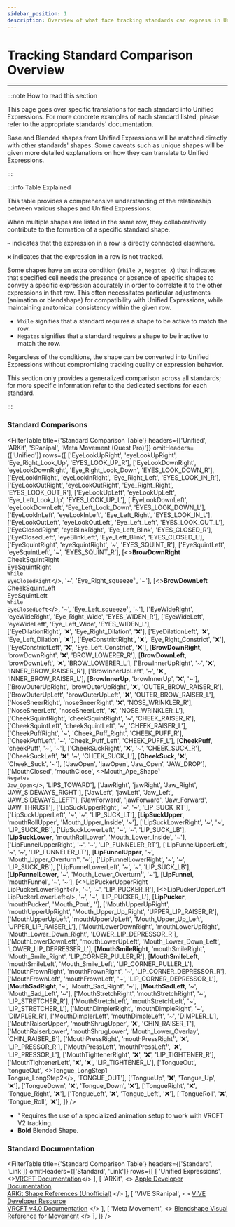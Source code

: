 ```yaml
---
sidebar_position: 1
description: Overview of what face tracking standards can express in Unified Expressions.
---
```



# Tracking Standard Comparison Overview

***

:::note How to read this section

This page goes over specific translations for each standard into 
Unified Expressions. For more concrete examples of each standard listed, 
please refer to the appropriate standards' documentation.

Base and Blended shapes from Unified Expressions will be matched directly with 
other standards' shapes. Some caveats such as unique shapes will be 
given more detailed explanations on how they can translate to Unified Expressions.

:::

:::info Table Explained

This table provides a comprehensive understanding of the 
relationship between various shapes and Unified Expressions:

When multiple shapes are listed in the same row, they 
collaboratively contribute to the formation of a specific 
standard shape.

`~` indicates that the expression in a row is directly connected 
elsewhere.

`❌` indicates that the expression in a row is not tracked.

Some shapes have an extra condition (`While X`, `Negates X`) 
that indicates that specified cell needs the presence or absence 
of specific shapes to convey a specific expression accurately in 
order to correlate it to the other expressions in that row. 
This often necessitates particular adjustments (animation 
or blendshape) for compatibility with Unified Expressions, 
while maintaining anatomical consistency within the given row.

* `While` signifies that a standard requires a shape 
to be active to match the row.
* `Negates` signifies that a standard requires a shape 
to be inactive to match the row.

Regardless of the conditions, the shape can be converted into 
Unified Expressions without compromising tracking quality or 
expression behavior.

This section only provides a generalized comparison across 
all standards; for more specific information refer to the 
dedicated sections for each standard.

:::

### Standard Comparisons

<FilterTable
  title={'Standard Comparison Table'}
  headers={['Unified', 'ARKit', 'SRanipal', 'Meta Movement (Quest Pro)']}
  omitHeaders={['Unified']}
  rows={[
    ['EyeLookUpRight', 'eyeLookUpRight', 'Eye_Right_Look_Up', 'EYES_LOOK_UP_R'],
    ['EyeLookDownRight', 'eyeLookDownRight', 'Eye_Right_Look_Down', 'EYES_LOOK_DOWN_R'],
    ['EyeLookInRight', 'eyeLookInRight', 'Eye_Right_Left', 'EYES_LOOK_IN_R'],
    ['EyeLookOutRight', 'eyeLookOutRight', 'Eye_Right_Right', 'EYES_LOOK_OUT_R'],
    ['EyeLookUpLeft', 'eyeLookUpLeft', 'Eye_Left_Look_Up', 'EYES_LOOK_UP_L'],
    ['EyeLookDownLeft', 'eyeLookDownLeft', 'Eye_Left_Look_Down', 'EYES_LOOK_DOWN_L'],
    ['EyeLookInLeft', 'eyeLookInLeft', 'Eye_Left_Right', 'EYES_LOOK_IN_L'],
    ['EyeLookOutLeft', 'eyeLookOutLeft', 'Eye_Left_Left', 'EYES_LOOK_OUT_L'],
    ['EyeClosedRight', 'eyeBlinkRight', 'Eye_Left_Blink', 'EYES_CLOSED_R'],
    ['EyeClosedLeft', 'eyeBlinkLeft', 'Eye_Left_Blink', 'EYES_CLOSED_L'],
    ['EyeSquintRight', 'eyeSquintRight', '~', 'EYES_SQUINT_R'],
    ['EyeSquintLeft', 'eyeSquintLeft', '~', 'EYES_SQUINT_R'],
    [<><b>BrowDownRight</b><br/>CheekSquintRight<br/>EyeSquintRight<br/><code>While EyeClosedRight</code></>, '~', 'Eye_Right_squeeze¹', '~'],
    [<><b>BrowDownLeft</b><br/>CheekSquintLeft<br/>EyeSquintLeft<br/><code>While EyeClosedLeft</code></>, '~', 'Eye_Left_squeeze¹', '~'],
    ['EyeWideRight', 'eyeWideRight', 'Eye_Right_Wide', 'EYES_WIDEN_R'],
    ['EyeWideLeft', 'eyeWideLeft', 'Eye_Left_Wide', 'EYES_WIDEN_L'],   
    ['EyeDilationRight', '❌', 'Eye_Right_Dilation', '❌'],
    ['EyeDilationLeft', '❌', 'Eye_Left_Dilation', '❌'],
    ['EyeConstrictRight', '❌', 'Eye_Right_Constrict', '❌'],
    ['EyeConstrictLeft', '❌', 'Eye_Left_Constrict', '❌'],
    [<b>BrowDownRight</b>, 'browDownRight', '❌', 'BROW_LOWERER_R'],
    [<b>BrowDownLeft</b>, 'browDownLeft', '❌', 'BROW_LOWERER_L'], 
    ['BrowInnerUpRight', '~', '❌', 'INNER_BROW_RAISER_R'],
    ['BrowInnerUpLeft', '~', '❌', 'INNER_BROW_RAISER_L'],
    [<b>BrowInnerUp</b>, 'browInnerUp', '❌', '~'],
    ['BrowOuterUpRight', 'browOuterUpRight', '❌', 'OUTER_BROW_RAISER_R'],
    ['BrowOuterUpLeft', 'browOuterUpLeft', '❌', 'OUTER_BROW_RAISER_L'],
    ['NoseSneerRight', 'noseSneerRight', '❌', 'NOSE_WRINKLER_R'],
    ['NoseSneerLeft', 'noseSneerLeft', '❌', 'NOSE_WRINKLER_L'],
    ['CheekSquintRight', 'cheekSquintRight', '~', 'CHEEK_RAISER_R'],
    ['CheekSquintLeft', 'cheekSquintLeft', '~', 'CHEEK_RAISER_L'],
    ['CheekPuffRight', '~', 'Cheek_Puff_Right', 'CHEEK_PUFF_R'],
    ['CheekPuffLeft', '~', 'Cheek_Puff_Left', 'CHEEK_PUFF_L'],
    [<b>CheekPuff</b>, 'cheekPuff', '~', '~'],
    ['CheekSuckRight', '❌', '~', 'CHEEK_SUCK_R'],
    ['CheekSuckLeft', '❌', '~', 'CHEEK_SUCK_L'],
    [<b>CheekSuck</b>, '❌', 'Cheek_Suck', '~'],
    ['JawOpen', 'jawOpen', 'Jaw_Open', 'JAW_DROP'],
    ['MouthClosed', 'mouthClose', <>Mouth_Ape_Shape¹<br/><code>Negates Jaw_Open</code></>, 'LIPS_TOWARD'],
    ['JawRight', 'jawRight', 'Jaw_Right', 'JAW_SIDEWAYS_RIGHT'],
    ['JawLeft', 'jawLeft', 'Jaw_Left', 'JAW_SIDEWAYS_LEFT'],
    ['JawForward', 'jawForward', 'Jaw_Forward', 'JAW_THRUST'],
    ['LipSuckUpperRight', '~', '~', 'LIP_SUCK_RT'],
    ['LipSuckUpperLeft', '~', '~', 'LIP_SUCK_LT'],
    [<b>LipSuckUpper</b>, 'mouthRollUpper', 'Mouth_Upper_Inside', '~'],
    ['LipSuckLowerRight', '~', '~', 'LIP_SUCK_RB'],
    ['LipSuckLowerLeft', '~', '~', 'LIP_SUCK_LB'],
    [<b>LipSuckLower</b>, 'mouthRollLower', 'Mouth_Lower_Inside', '~'],
    ['LipFunnelUpperRight', '~', '~', 'LIP_FUNNELER_RT'],
    ['LipFunnelUpperLeft', '~', '~', 'LIP_FUNNELER_LT'],
    [<b>LipFunnelUpper</b>, '~', 'Mouth_Upper_Overturn¹', '~'],
    ['LipFunnelLowerRight', '~', '~', 'LIP_SUCK_RB'],
    ['LipFunnelLowerLeft', '~', '~', 'LIP_SUCK_LB'],
    [<b>LipFunnelLower</b>, '~', 'Mouth_Lower_Overturn¹', '~'],
    [<b>LipFunnel</b>, 'mouthFunnel', '~', '~'],
    [<>LipPuckerUpperRight<br/>LipPuckerLowerRight</>, '~', '~', 'LIP_PUCKER_R'],
    [<>LipPuckerUpperLeft<br/>LipPuckerLowerLeft</>, '~', '~', 'LIP_PUCKER_L'],
    [<b>LipPucker</b>, 'mouthPucker', 'Mouth_Pout', ''],
    ['MouthUpperUpRight', 'mouthUpperUpRight', 'Mouth_Upper_Up_Right', 'UPPER_LIP_RAISER_R'],
    ['MouthUpperUpLeft', 'mouthUpperUpLeft', 'Mouth_Upper_Up_Left', 'UPPER_LIP_RAISER_L'],
    ['MouthLowerDownRight', 'mouthLowerUpRight', 'Mouth_Lower_Down_Right', 'LOWER_LIP_DEPRESSOR_R'],
    ['MouthLowerDownLeft', 'mouthLowerUpLeft', 'Mouth_Lower_Down_Left', 'LOWER_LIP_DEPRESSER_L'],
    [<b>MouthSmileRight</b>, 'mouthSmileRight', 'Mouth_Smile_Right', 'LIP_CORNER_PULLER_R'],
    [<b>MouthSmileLeft</b>, 'mouthSmileLeft', 'Mouth_Smile_Left', 'LIP_CORNER_PULLER_L'],
    ['MouthFrownRight', 'mouthFrownRight', '~', 'LIP_CORNER_DEPRESSOR_R'],
    ['MouthFrownLeft', 'mouthFrownLeft', '~', 'LIP_CORNER_DEPRESSOR_L'],
    [<b>MouthSadRight</b>, '~', 'Mouth_Sad_Right', '~'],
    [<b>MouthSadLeft</b>, '~', 'Mouth_Sad_Left', '~'],
    ['MouthStretchRight', 'mouthStretchRight', '~', 'LIP_STRETCHER_R'],
    ['MouthStretchLeft', 'mouthStretchLeft', '~', 'LIP_STRETCHER_L'],
    ['MouthDimplerRight', 'mouthDimpleRight', '~', 'DIMPLER_R'],
    ['MouthDimplerLeft', 'mouthDimpleLeft', '~', 'DIMPLER_L'],
    ['MouthRaiserUpper', 'mouthShrugUpper', '❌', 'CHIN_RAISER_T'],
    ['MouthRaiserLower', 'mouthShrugLower', 'Mouth_Lower_Overlay', 'CHIN_RAISER_B'],
    ['MouthPressRight', 'mouthPressRight¹', '❌', 'LIP_PRESSOR_R'],
    ['MouthPressLeft', 'mouthPressLeft¹', '❌', 'LIP_PRESSOR_L'],
    ['MouthTightenerRight', '❌', '❌', 'LIP_TIGHTENER_R'],
    ['MouthTightenerLeft', '❌', '❌', 'LIP_TIGHTENER_L'],
    ['TongueOut', 'tongueOut', <>Tongue_LongStep1<br/>Tongue_LongStep2</>, 'TONGUE_OUT'],
    ['TongueUp', '❌', 'Tongue_Up', '❌'],
    ['TongueDown', '❌', 'Tongue_Down', '❌'],
    ['TongueRight', '❌', 'Tongue_Right', '❌'],
    ['TongueLeft', '❌', 'Tongue_Left', '❌'],
    ['TongueRoll', '❌', 'Tongue_Roll', '❌'],
  ]}
/>

* ¹ Requires the use of a specialized animation setup to work with VRCFT V2 tracking.
* <b>Bold</b> Blended Shape.

### Standard Documentation

<FilterTable
  title={'Standard Comparison Table'}
  headers={['Standard', 'Link']}
  omitHeaders={['Standard', 'Link']}
  rows={[
    [
      'Unified Expressions',
      <><a href="../unified-blendshapes">VRCFT Documentation</a></>
    ],
    [
      'ARKit',
      <>
        <a href="https://developer.apple.com/documentation/arkit/arfaceanchor/blendshapelocation">Apple Developer Documentation</a><br/>
        <a href="https://arkit-face-blendshapes.com/">ARKit Shape References (Unofficial)</a>
      </>
    ],
    [
      'VIVE SRanipal',
      <>
        <a href="https://developer.vive.com/resources/vive-sense/eye-and-facial-tracking-sdk/documentation/">VIVE Developer Resource</a><br/>
        <a href="../../../v4.0/category/intermediate">VRCFT v4.0 Documentation</a>
      </>
    ],
    [
      'Meta Movement',
      <>
        <a href="https://developer.oculus.com/documentation/native/android/move-ref-blendshapes/">Blendshape Visual Reference for Movement</a>
      </>
    ],
  ]}
/>
